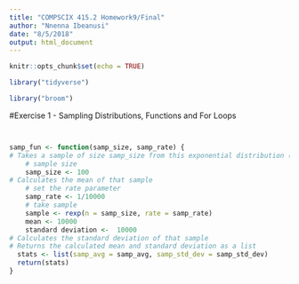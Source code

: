 ```yaml
---
title: "COMPSCIX 415.2 Homework9/Final"
author: "Nnenna Ibeanusi"
date: "8/5/2018"
output: html_document
---
```


```r
knitr::opts_chunk$set(echo = TRUE)
```
```r
library("tidyverse")
```

```r
library("broom")
```

#Exercise 1 - Sampling Distributions, Functions and For Loops
```r


```

```r

```

```r
samp_fun <- function(samp_size, samp_rate) {
# Takes a sample of size samp_size from this exponential distribution (samp_size is an input parameter for the function)
    # sample size
    samp_size <- 100
# Calculates the mean of that sample
    # set the rate parameter
    samp_rate <- 1/10000
    # take sample
    sample <- rexp(n = samp_size, rate = samp_rate)
    mean <- 10000
    standard deviation <-  10000
# Calculates the standard deviation of that sample
# Returns the calculated mean and standard deviation as a list
  stats <- list(samp_avg = samp_avg, samp_std_dev = samp_std_dev)
  return(stats)
}
```

